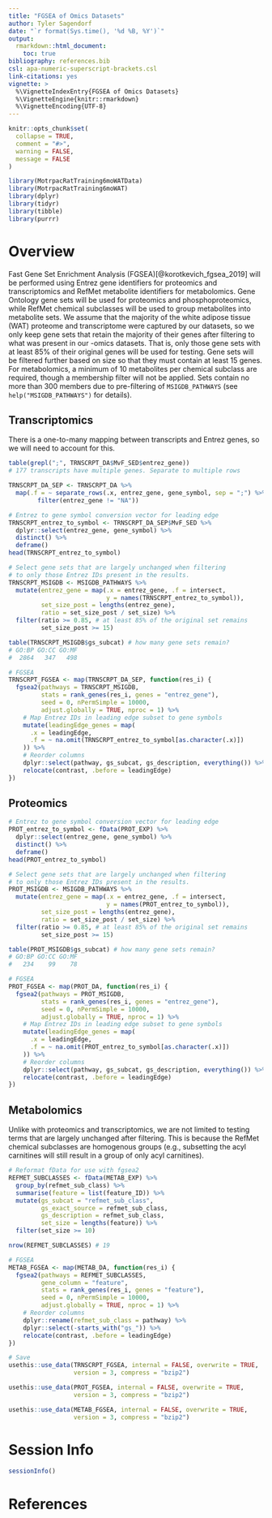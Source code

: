```yaml
---
title: "FGSEA of Omics Datasets"
author: Tyler Sagendorf
date: "`r format(Sys.time(), '%d %B, %Y')`"
output: 
  rmarkdown::html_document:
    toc: true
bibliography: references.bib
csl: apa-numeric-superscript-brackets.csl
link-citations: yes
vignette: >
  %\VignetteIndexEntry{FGSEA of Omics Datasets}
  %\VignetteEngine{knitr::rmarkdown}
  %\VignetteEncoding{UTF-8}
---
```


```r
knitr::opts_chunk$set(
  collapse = TRUE,
  comment = "#>",
  warning = FALSE,
  message = FALSE
)
```

```r
library(MotrpacRatTraining6moWATData)
library(MotrpacRatTraining6moWAT)
library(dplyr)
library(tidyr)
library(tibble)
library(purrr)
```

# Overview

Fast Gene Set Enrichment Analysis (FGSEA)[@korotkevich_fgsea_2019] will be performed using Entrez gene identifiers for proteomics and transcriptomics and RefMet metabolite identifiers for metabolomics. Gene Ontology gene sets will be used for proteomics and phosphoproteomics, while RefMet chemical subclasses will be used to group metabolites into metabolite sets. We assume that the majority of the white adipose tissue (WAT) proteome and transcriptome were captured by our datasets, so we only keep gene sets that retain the majority of their genes after filtering to what was present in our -omics datasets. That is, only those gene sets with at least 85% of their original genes will be used for testing. Gene sets will be filtered further based on size so that they must contain at least 15 genes. For metabolomics, a minimum of 10 metabolites per chemical subclass are required, though a membership filter will not be applied. Sets contain no more than 300 members due to pre-filtering of `MSIGDB_PATHWAYS` (see `help("MSIGDB_PATHWAYS")` for details).


## Transcriptomics

There is a one-to-many mapping between transcripts and Entrez genes, so we will need to account for this.

```r
table(grepl(";", TRNSCRPT_DA$MvF_SED$entrez_gene))
# 177 transcripts have multiple genes. Separate to multiple rows

TRNSCRPT_DA_SEP <- TRNSCRPT_DA %>%
  map(.f = ~ separate_rows(.x, entrez_gene, gene_symbol, sep = ";") %>%
        filter(entrez_gene != "NA"))

# Entrez to gene symbol conversion vector for leading edge
TRNSCRPT_entrez_to_symbol <- TRNSCRPT_DA_SEP$MvF_SED %>%
  dplyr::select(entrez_gene, gene_symbol) %>%
  distinct() %>%
  deframe()
head(TRNSCRPT_entrez_to_symbol)

# Select gene sets that are largely unchanged when filtering
# to only those Entrez IDs present in the results.
TRNSCRPT_MSIGDB <- MSIGDB_PATHWAYS %>%
  mutate(entrez_gene = map(.x = entrez_gene, .f = intersect,
                           y = names(TRNSCRPT_entrez_to_symbol)),
         set_size_post = lengths(entrez_gene),
         ratio = set_size_post / set_size) %>%
  filter(ratio >= 0.85, # at least 85% of the original set remains
         set_size_post >= 15)

table(TRNSCRPT_MSIGDB$gs_subcat) # how many gene sets remain?
# GO:BP GO:CC GO:MF
#  2864   347   498
```

```r
# FGSEA
TRNSCRPT_FGSEA <- map(TRNSCRPT_DA_SEP, function(res_i) {
  fgsea2(pathways = TRNSCRPT_MSIGDB,
         stats = rank_genes(res_i, genes = "entrez_gene"),
         seed = 0, nPermSimple = 10000,
         adjust.globally = TRUE, nproc = 1) %>%
    # Map Entrez IDs in leading edge subset to gene symbols
    mutate(leadingEdge_genes = map(
      .x = leadingEdge,
      .f = ~ na.omit(TRNSCRPT_entrez_to_symbol[as.character(.x)])
    )) %>%
    # Reorder columns
    dplyr::select(pathway, gs_subcat, gs_description, everything()) %>%
    relocate(contrast, .before = leadingEdge)
})
```

## Proteomics

```r
# Entrez to gene symbol conversion vector for leading edge
PROT_entrez_to_symbol <- fData(PROT_EXP) %>%
  dplyr::select(entrez_gene, gene_symbol) %>%
  distinct() %>%
  deframe()
head(PROT_entrez_to_symbol)

# Select gene sets that are largely unchanged when filtering
# to only those Entrez IDs present in the results.
PROT_MSIGDB <- MSIGDB_PATHWAYS %>%
  mutate(entrez_gene = map(.x = entrez_gene, .f = intersect,
                           y = names(PROT_entrez_to_symbol)),
         set_size_post = lengths(entrez_gene),
         ratio = set_size_post / set_size) %>%
  filter(ratio >= 0.85, # at least 85% of the original set remains
         set_size_post >= 15)

table(PROT_MSIGDB$gs_subcat) # how many gene sets remain?
# GO:BP GO:CC GO:MF
#   234    99    78
```

```r
# FGSEA
PROT_FGSEA <- map(PROT_DA, function(res_i) {
  fgsea2(pathways = PROT_MSIGDB,
         stats = rank_genes(res_i, genes = "entrez_gene"),
         seed = 0, nPermSimple = 10000,
         adjust.globally = TRUE, nproc = 1) %>%
    # Map Entrez IDs in leading edge subset to gene symbols
    mutate(leadingEdge_genes = map(
      .x = leadingEdge,
      .f = ~ na.omit(PROT_entrez_to_symbol[as.character(.x)])
    )) %>%
    # Reorder columns
    dplyr::select(pathway, gs_subcat, gs_description, everything()) %>%
    relocate(contrast, .before = leadingEdge)
})
```

## Metabolomics 

Unlike with proteomics and transcriptomics, we are not limited to testing terms that are largely unchanged after filtering. This is because the RefMet chemical subclasses are homogenous groups (e.g., subsetting the acyl carnitines will still result in a group of only acyl carnitines).

```r
# Reformat fData for use with fgsea2
REFMET_SUBCLASSES <- fData(METAB_EXP) %>%
  group_by(refmet_sub_class) %>%
  summarise(feature = list(feature_ID)) %>%
  mutate(gs_subcat = "refmet_sub_class",
         gs_exact_source = refmet_sub_class,
         gs_description = refmet_sub_class,
         set_size = lengths(feature)) %>%
  filter(set_size >= 10)

nrow(REFMET_SUBCLASSES) # 19
```

```r
# FGSEA
METAB_FGSEA <- map(METAB_DA, function(res_i) {
  fgsea2(pathways = REFMET_SUBCLASSES,
         gene_column = "feature",
         stats = rank_genes(res_i, genes = "feature"),
         seed = 0, nPermSimple = 10000,
         adjust.globally = TRUE, nproc = 1) %>%
    # Reorder columns
    dplyr::rename(refmet_sub_class = pathway) %>%
    dplyr::select(-starts_with("gs_")) %>%
    relocate(contrast, .before = leadingEdge)
})
```

```r
# Save
usethis::use_data(TRNSCRPT_FGSEA, internal = FALSE, overwrite = TRUE,
                  version = 3, compress = "bzip2")

usethis::use_data(PROT_FGSEA, internal = FALSE, overwrite = TRUE,
                  version = 3, compress = "bzip2")

usethis::use_data(METAB_FGSEA, internal = FALSE, overwrite = TRUE,
                  version = 3, compress = "bzip2")
```

# Session Info

```r
sessionInfo()
```

# References

